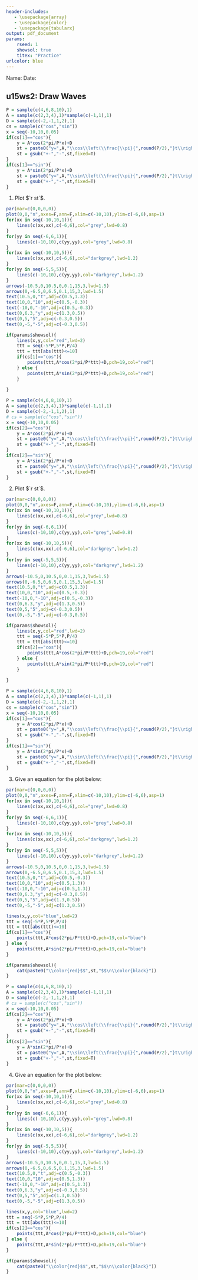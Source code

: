```yaml
---
header-includes:
   - \usepackage{array}
   - \usepackage{color}
   - \usepackage{tabularx}
output: pdf_document
params:
    rseed: 1
    showsol: true
    titex: "Practice"
urlcolor: blue
---
```


Name: \hspace{4in} Date: \hfill \vspace{3pt} \hrule

## \sc u15ws2: Draw Waves

<!-- 1 -->
```r
P = sample(c(4,6,8,10),1)
A = sample(c(2,3,4),1)*sample(c(-1,1),1)
D = sample(c(-2,-1,1,2),1)
cs = sample(c("cos","sin"))
x = seq(-10,10,0.05)
if(cs[1]=="cos"){
    y = A*cos(2*pi/P*x)+D
    st = paste0("y=",A,"\\cos\\left(\\frac{\\pi}{",round(P/2),"}t\\right)+",D)
    st = gsub("+-","-",st,fixed=T)
}
if(cs[1]=="sin"){
    y = A*sin(2*pi/P*x)+D
    st = paste0("y=",A,"\\sin\\left(\\frac{\\pi}{",round(P/2),"}t\\right)+",D)
    st = gsub("+-","-",st,fixed=T)
}
```


1. Plot $`r st`$.

```r
par(mar=c(0,0,0,0))
plot(0,0,"n",axes=F,ann=F,xlim=c(-10,10),ylim=c(-6,6),asp=1)
for(xx in seq(-10,10,1)){
    lines(c(xx,xx),c(-6,6),col="grey",lwd=0.8)    
}
for(yy in seq(-6,6,1)){
    lines(c(-10,10),c(yy,yy),col="grey",lwd=0.8)    
}
for(xx in seq(-10,10,5)){
    lines(c(xx,xx),c(-6,6),col="darkgrey",lwd=1.2)    
}
for(yy in seq(-5,5,5)){
    lines(c(-10,10),c(yy,yy),col="darkgrey",lwd=1.2)    
}
arrows(-10.5,0,10.5,0,0.1,15,3,lwd=1.5)
arrows(0,-6.5,0,6.5,0.1,15,3,lwd=1.5)
text(10.5,0,"t",adj=c(0.5,1.3))
text(10,0,"10",adj=c(0.5,-0.3))
text(-10,0,"-10",adj=c(0.5,-0.3))
text(0,6.3,"y",adj=c(1.3,0.5))
text(0,5,"5",adj=c(-0.3,0.5))
text(0,-5,"-5",adj=c(-0.3,0.5))

if(params$showsol){
    lines(x,y,col="red",lwd=2)
    ttt = seq(-5*P,5*P,P/4)
    ttt = ttt[abs(ttt)<=10]
    if(cs[1]=="cos"){
        points(ttt,A*cos(2*pi/P*ttt)+D,pch=19,col="red")
    } else {
        points(ttt,A*sin(2*pi/P*ttt)+D,pch=19,col="red")
    }
    
}
```

\vfill
\vfill

<!-- 2 -->
```r
P = sample(c(4,6,8,10),1)
A = sample(c(2,3,4),1)*sample(c(-1,1),1)
D = sample(c(-2,-1,1,2),1)
# cs = sample(c("cos","sin"))
x = seq(-10,10,0.05)
if(cs[2]=="cos"){
    y = A*cos(2*pi/P*x)+D
    st = paste0("y=",A,"\\cos\\left(\\frac{\\pi}{",round(P/2),"}t\\right)+",D)
    st = gsub("+-","-",st,fixed=T)
}
if(cs[2]=="sin"){
    y = A*sin(2*pi/P*x)+D
    st = paste0("y=",A,"\\sin\\left(\\frac{\\pi}{",round(P/2),"}t\\right)+",D)
    st = gsub("+-","-",st,fixed=T)
}
```


2. Plot $`r st`$.

```r
par(mar=c(0,0,0,0))
plot(0,0,"n",axes=F,ann=F,xlim=c(-10,10),ylim=c(-6,6),asp=1)
for(xx in seq(-10,10,1)){
    lines(c(xx,xx),c(-6,6),col="grey",lwd=0.8)    
}
for(yy in seq(-6,6,1)){
    lines(c(-10,10),c(yy,yy),col="grey",lwd=0.8)    
}
for(xx in seq(-10,10,5)){
    lines(c(xx,xx),c(-6,6),col="darkgrey",lwd=1.2)    
}
for(yy in seq(-5,5,5)){
    lines(c(-10,10),c(yy,yy),col="darkgrey",lwd=1.2)    
}
arrows(-10.5,0,10.5,0,0.1,15,3,lwd=1.5)
arrows(0,-6.5,0,6.5,0.1,15,3,lwd=1.5)
text(10.5,0,"t",adj=c(0.5,1.3))
text(10,0,"10",adj=c(0.5,-0.3))
text(-10,0,"-10",adj=c(0.5,-0.3))
text(0,6.3,"y",adj=c(1.3,0.5))
text(0,5,"5",adj=c(-0.3,0.5))
text(0,-5,"-5",adj=c(-0.3,0.5))

if(params$showsol){
    lines(x,y,col="red",lwd=2)
    ttt = seq(-5*P,5*P,P/4)
    ttt = ttt[abs(ttt)<=10]
    if(cs[2]=="cos"){
        points(ttt,A*cos(2*pi/P*ttt)+D,pch=19,col="red")
    } else {
        points(ttt,A*sin(2*pi/P*ttt)+D,pch=19,col="red")
    }
    
}
```

\vfill
\vfill





\newpage

<!-- 3 -->

```r
P = sample(c(4,6,8,10),1)
A = sample(c(2,3,4),1)*sample(c(-1,1),1)
D = sample(c(-2,-1,1,2),1)
cs = sample(c("cos","sin"))
x = seq(-10,10,0.05)
if(cs[1]=="cos"){
    y = A*cos(2*pi/P*x)+D
    st = paste0("y=",A,"\\cos\\left(\\frac{\\pi}{",round(P/2),"}t\\right)+",D)
    st = gsub("+-","-",st,fixed=T)
}
if(cs[1]=="sin"){
    y = A*sin(2*pi/P*x)+D
    st = paste0("y=",A,"\\sin\\left(\\frac{\\pi}{",round(P/2),"}t\\right)+",D)
    st = gsub("+-","-",st,fixed=T)
}
```

3. Give an equation for the plot below:

```r
par(mar=c(0,0,0,0))
plot(0,0,"n",axes=F,ann=F,xlim=c(-10,10),ylim=c(-6,6),asp=1)
for(xx in seq(-10,10,1)){
    lines(c(xx,xx),c(-6,6),col="grey",lwd=0.8)    
}
for(yy in seq(-6,6,1)){
    lines(c(-10,10),c(yy,yy),col="grey",lwd=0.8)    
}
for(xx in seq(-10,10,5)){
    lines(c(xx,xx),c(-6,6),col="darkgrey",lwd=1.2)    
}
for(yy in seq(-5,5,5)){
    lines(c(-10,10),c(yy,yy),col="darkgrey",lwd=1.2)    
}
arrows(-10.5,0,10.5,0,0.1,15,3,lwd=1.5)
arrows(0,-6.5,0,6.5,0.1,15,3,lwd=1.5)
text(10.5,0,"t",adj=c(0.5,-0.3))
text(10,0,"10",adj=c(0.5,1.3))
text(-10,0,"-10",adj=c(0.5,1.3))
text(0,6.3,"y",adj=c(-0.3,0.5))
text(0,5,"5",adj=c(1.3,0.5))
text(0,-5,"-5",adj=c(1.3,0.5))

lines(x,y,col="blue",lwd=2)
ttt = seq(-5*P,5*P,P/4)
ttt = ttt[abs(ttt)<=10]
if(cs[1]=="cos"){
    points(ttt,A*cos(2*pi/P*ttt)+D,pch=19,col="blue")
} else {
    points(ttt,A*sin(2*pi/P*ttt)+D,pch=19,col="blue")
}
```

\vfill

```r
if(params$showsol){
    cat(paste0("\\color{red}$$",st,"$$\n\\color{black}"))
}
```

\vfill

<!-- 4 -->

```r
P = sample(c(4,6,8,10),1)
A = sample(c(2,3,4),1)*sample(c(-1,1),1)
D = sample(c(-2,-1,1,2),1)
# cs = sample(c("cos","sin"))
x = seq(-10,10,0.05)
if(cs[2]=="cos"){
    y = A*cos(2*pi/P*x)+D
    st = paste0("y=",A,"\\cos\\left(\\frac{\\pi}{",round(P/2),"}t\\right)+",D)
    st = gsub("+-","-",st,fixed=T)
}
if(cs[2]=="sin"){
    y = A*sin(2*pi/P*x)+D
    st = paste0("y=",A,"\\sin\\left(\\frac{\\pi}{",round(P/2),"}t\\right)+",D)
    st = gsub("+-","-",st,fixed=T)
}
```

4. Give an equation for the plot below:

```r
par(mar=c(0,0,0,0))
plot(0,0,"n",axes=F,ann=F,xlim=c(-10,10),ylim=c(-6,6),asp=1)
for(xx in seq(-10,10,1)){
    lines(c(xx,xx),c(-6,6),col="grey",lwd=0.8)    
}
for(yy in seq(-6,6,1)){
    lines(c(-10,10),c(yy,yy),col="grey",lwd=0.8)    
}
for(xx in seq(-10,10,5)){
    lines(c(xx,xx),c(-6,6),col="darkgrey",lwd=1.2)    
}
for(yy in seq(-5,5,5)){
    lines(c(-10,10),c(yy,yy),col="darkgrey",lwd=1.2)    
}
arrows(-10.5,0,10.5,0,0.1,15,3,lwd=1.5)
arrows(0,-6.5,0,6.5,0.1,15,3,lwd=1.5)
text(10.5,0,"t",adj=c(0.5,-0.3))
text(10,0,"10",adj=c(0.5,1.3))
text(-10,0,"-10",adj=c(0.5,1.3))
text(0,6.3,"y",adj=c(-0.3,0.5))
text(0,5,"5",adj=c(1.3,0.5))
text(0,-5,"-5",adj=c(1.3,0.5))

lines(x,y,col="blue",lwd=2)
ttt = seq(-5*P,5*P,P/4)
ttt = ttt[abs(ttt)<=10]
if(cs[2]=="cos"){
    points(ttt,A*cos(2*pi/P*ttt)+D,pch=19,col="blue")
} else {
    points(ttt,A*sin(2*pi/P*ttt)+D,pch=19,col="blue")
}
```

\vfill

```r
if(params$showsol){
    cat(paste0("\\color{red}$$",st,"$$\n\\color{black}"))
}
```

\vfill
